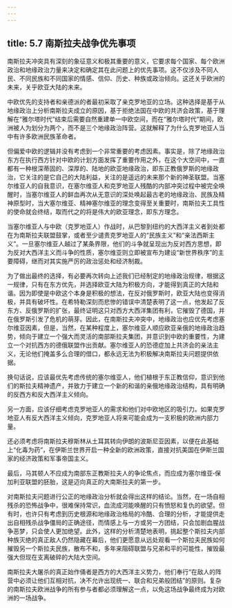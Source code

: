 ```yaml
---
---
---
```

title: 5.7 南斯拉夫战争优先事项
---



南斯拉夫冲突具有深刻的象征意义和极其重要的意义，它要求每个国家、每个欧洲政治和地缘政治力量来决定和确定其在此问题上的优先事项。这不仅涉及不同人民、不同民族和不同国家的情感、信仰、历史、种族或政治倾向。这还关乎欧洲的未来，关乎欧亚大陆的未来。

中欧优先的支持者和亲德派的者最初采取了亲克罗地亚的立场。这种选择是基于从地缘政治上分析南斯拉夫成立的原因，基于拒绝法国在中欧的共济会政策，基于理解在“雅尔塔时代”结束后需要自然重建单一中欧空间，而在“雅尔塔时代”期间，欧洲被人为划分为两个，而不是三个地缘政治阵营。这就解释了为什么克罗地亚人当中有许多欧洲民族革命者。

但偏爱中欧的逻辑并没有考虑到一个非常重要的考虑因素。事实是，除了地缘政治东方在执行西方针对中欧的计划方面发挥了重要作用之外，在这个大空间中，一直都有一种根深蒂固的、深厚的、陆地的欧亚地缘政治，即东正教俄罗斯的地缘政治，它关注的是它自己的大陆利益，关注的是遥远的未来那个新的神圣联盟。当塞尔维亚人的自我意识，在塞尔维亚人和克罗地亚人残酷的内部冲突过程中被完全唤醒时，当塞尔维亚人的鲜血再次从无意识的深处唤起最古老的地缘政治、民族及精神原型时，当大塞尔维亚、精神塞尔维亚的理念变得至关重要时，南斯拉夫工具性的使命就会终结，取而代之的将是伟大的欧亚理念，即东方理念。

当塞尔维亚人与中欧（克罗地亚人）作战时，从巴黎到纽约的大西洋主义者到处都在为南斯拉夫联盟鼓掌，或者至少谴责克罗地亚人的“民族主义”和“亲法西斯主义”。一旦塞尔维亚人越过了某条界限，他们的斗争就呈现出为反对西方思想，即为反对大西洋主义而斗争的性质，塞尔维亚则立即被宣布为建设“新世界秩序”的主要障碍，继而对其实施严厉的政治惩处和经济制裁。

为了做出最终的选择，有必要再次转向上述我们已经制定的地缘政治规律，根据这一规律，只有在东方优先，并选择欧亚大陆为积极方向，才能得到真正的大陆和谐。因为即使是中欧这个本身是积极的想法，在反对俄罗斯时，欧亚大陆也变得消极，并具有破坏性。在希特勒深刻而悲惨的错误中清楚表明了这一点，他发起了反东方、反俄罗斯的扩张，最终证明这只对西方大西洋集团有利，它摧毁了德国，并在俄罗斯引发了危机的萌芽。因此，在南斯拉夫冲突中，地缘政治也应优先考虑塞尔维亚因素，但是，当然，在某种程度上，塞尔维亚人顺应欧亚亲俄的地缘政治趋势，倾向于建立一个强大而灵活的南部斯拉夫集团，并意识到中欧的重要性，为建立一个对抗西方的德俄联盟作出贡献。塞尔维亚人的恐德症加上共济会的亲法主义，无论他们掩盖多么合理的借口，都永远无法为积极解决南斯拉夫问题提供依据。

换句话说，应该最优先考虑传统的塞尔维亚人，他们植根于东正教信仰，意识到他们的斯拉夫精神遗产，并致力于建立一个新的和谐的亲俄地缘政治结构，具有明确的反西方和反大西洋主义倾向。

另一方面，应该仔细考虑克罗地亚人的需求和他们对中欧地区的吸引力。如果克罗地亚人有反大西洋主义倾向，克罗地亚人将来可能会成为一支积极的欧洲内部力量。

还必须考虑将南斯拉夫穆斯林从土耳其转向伊朗的波斯尼亚因素，以便在此基础上“化毒为药”，在伊斯兰世界开启一种全新的欧洲政策，直接对抗美国在伊斯兰国家的经济政策和军事帝国主义。

最后，马其顿人不应成为南部东正教斯拉夫人的争论焦点，而应成为塞尔维亚‑保加利亚联盟的胚胎，这是迈向真正的大南斯拉夫的第一步。

对南斯拉夫问题进行公正的地缘政治分析就会得出这样的结论。当然，在一场自相残杀的恐怖战争中，很难保持常识，血流成河能唤醒的只有愤怒和复仇的欲望。但有时，也许只有考虑到历史根源和地缘政治格局的冷酷、合理的分析，才能提供走出自相残杀战争僵局的正确途径，而情感上与一方或另一方团结，只会加剧血腥战争恶梦，只会使人更加绝望。此外，这样的分析清楚地表明，挑起整个斯拉夫内部种族灭绝的真正敌人仍然隐藏在幕后，他们更愿意从远处观看一个斯拉夫民族如何摧毁另一个斯拉夫民族，散布不和，多年来阻碍联盟与兄弟和平的可能性，摧毁最强大但现在支离破碎的大陆大空间。

南斯拉夫大屠杀的真正始作俑者是西方的大西洋主义势力，他们奉行“在敌人的阵营中必须让他们互相对抗，决不允许出现统一、联合和兄弟般团结”的原则。复杂的南斯拉夫欧洲战争的所有参与者都必须理解这一点，以免这场战争最终成为对欧洲的一场战争。
